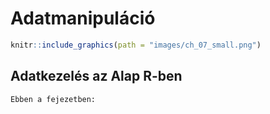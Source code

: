 # Adatmanipuláció {#adatmanipulacio}

```r
knitr::include_graphics(path = "images/ch_07_small.png")
```


## Adatkezelés az Alap R-ben


```block2

Ebben a fejezetben:
  
```



